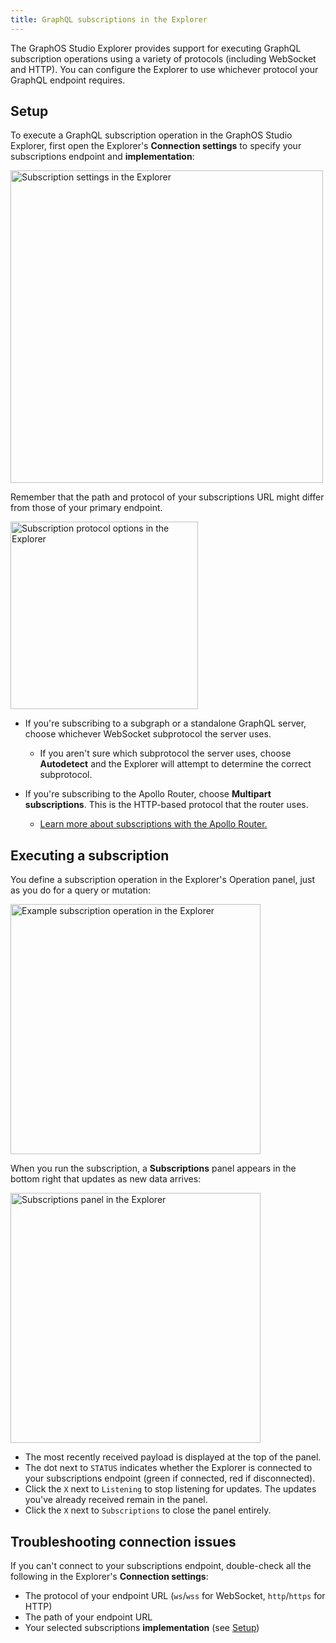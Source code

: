 ```yaml
---
title: GraphQL subscriptions in the Explorer
---
```


The GraphOS Studio Explorer provides support for executing GraphQL subscription operations using a variety of protocols (including WebSocket and HTTP). You can configure the Explorer to use whichever protocol your GraphQL endpoint requires.

## Setup

To execute a GraphQL subscription operation in the GraphOS Studio Explorer, first open the Explorer's **Connection settings** to specify your subscriptions endpoint and **implementation**:

<img
  className="screenshot"
  src="../img/explorer-subscriptions-settings.jpg"
  alt="Subscription settings in the Explorer"
  width="500"
/>

<Note>

Remember that the path and protocol of your subscriptions URL might differ from those of your primary endpoint.

</Note>

<ExpansionPanel title="Which 'implementation' do I choose?">

<img
  className="screenshot"
  src="../img/explorer-subscriptions-options.jpg"
  alt="Subscription protocol options in the Explorer"
  width="300"
/>

- If you're subscribing to a subgraph or a standalone GraphQL server, choose whichever WebSocket subprotocol the server uses.

  - If you aren't sure which subprotocol the server uses, choose **Autodetect** and the Explorer will attempt to determine the correct subprotocol.

- If you're subscribing to the Apollo Router, choose **Multipart subscriptions**. This is the HTTP-based protocol that the router uses.
  - [Learn more about subscriptions with the Apollo Router.](/router/executing-operations/subscription-support)

</ExpansionPanel>

## Executing a subscription

You define a subscription operation in the Explorer's Operation panel, just as you do for a query or mutation:

<img
  className="screenshot"
  src="../img/explorer-subscription-example.jpg"
  alt="Example subscription operation in the Explorer"
  width="400"
/>

When you run the subscription, a **Subscriptions** panel appears in the bottom right that updates as new data arrives:

<img
  className="screenshot"
  src="../img/explorer-subscriptions-panel.jpg"
  alt="Subscriptions panel in the Explorer"
  width="400"
/>

- The most recently received payload is displayed at the top of the panel.
- The dot next to `STATUS` indicates whether the Explorer is connected to your subscriptions endpoint (green if connected, red if disconnected).
- Click the `X` next to `Listening` to stop listening for updates. The updates you've already received remain in the panel.
- Click the `X` next to `Subscriptions` to close the panel entirely.

## Troubleshooting connection issues

If you can't connect to your subscriptions endpoint, double-check all the following in the Explorer's **Connection settings**:

- The protocol of your endpoint URL (`ws`/`wss` for WebSocket, `http`/`https` for HTTP)
- The path of your endpoint URL
- Your selected subscriptions **implementation** (see [Setup](#setup))
